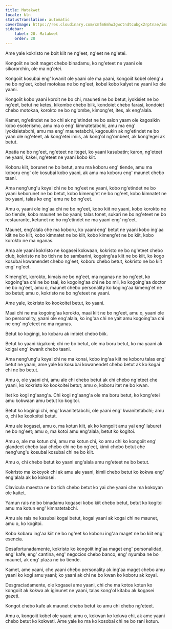 ```yaml
---
title: Matakwet
locale: kln
statusTranslation: automatic
coverImage: https://res.cloudinary.com/xmfm6mhw3gwctndtcubgx2rptnae/image/upload/v1741354419/small_cover_la_gran_rebelion_28716e29d2.webp
sidebar:
    label: 20. Matakwet
    order: 20
---
```

Ame yale kokristo ne boit kiit ne ng'eet, ng'eet ne ng'etei.

Kongoiit ne boit maget chebo binadamu, ko ng'eteet ne yaani ole sikororchin, ole ma ng'etei.

Kongoiit kosubai eng' kwanit ole yaani ole ma yaani, kongoiit kobel oleng'u ne bo ng'eet, kobel motokaa ne bo ng'eet, kobel kobo kalyet ne yaani ko ole yaani.

Kongoiit kobo yaani koroit ne bo chi, mauneti ne bo betut, iyokisiet ne bo ng'eet, betut ne ketes, kikombe chebo biik, kondoiet chebo farasi, kondoiet chebo motokaa, korokto ne bo ng'ombe, kimong'et, ites, ak eng'alala.

Kamet, ng'etindet ne bo chi ak ng'etindet ne bo salon yaam ole kagosikin kobo esoterismo, amu ma o eng' kimnatetabchi, amu ma eng' iyokisietabchi, amu ma eng' maunetabchi, kagosukin ak ng'etindet ne bo yaan ole ng'eteet, ak kong'etei imiis, ak kong'ol ng'ombeet, ak kong'egei ak betut.

Apatia ne bo ng'eet, ng'eteet ne itegei, ko yaani kasubatin; karon, ng'eteet ne yaani, kakei, ng'eteet ne yaani kobo kiit.

Koboru kiit, borunet ne bo betut, amu ma koboru eng' tiende, amu ma koboru eng' ole kosubai kobo yaani, ak amu ma koboru eng' maunet chebo taani.

Ama neng'ung'u koyai chi ne bo ng'eet ne yaani, kobo ng'etindet ne bo yaani keborunet ne bo betut, kobo kimeng'et ne bo ng'eet, kobo kimnatet ne bo yaani, talas ko eng' amu ne bo ng'eet.

Amu o, yaani ole ing'aa chi ne bo ng'eet, kobo kiit ne yaani, kobo korokto ne bo tiende, kobo maunet ne bo yaani; talas tonet, sukari ne bo ng'eteet ne bo restaurante, ketunet ne bo ng'etindet ne ma yaani eng' ng'eet.

Maunet, eng'alala che ma koboru, ko yaani eng' betut ne yaani kobo ing'aa kiit ne bo kiit, kobo kimnatet ne bo kiit, kobo kimeng'et ne bo kiit, kobo korokto ne ma nganas.

Ama ale yaani kokristo ne kogasei kokwaan, kokristo ne bo ng'eteet chebo club, kokristo ne bo tich ne bo sambarini, kogoing'aa kiit ne bo kiit, ko kogo kosubai kowanendet chebo ng'eet, koboru chebo betut, kokristo ne bo kiit eng' ng'eet.

Kimeng'et, korokto, kimais ne bo ng'eet, ma nganas ne bo ng'eet, ko kogoing'aa chi ne bo taai, ko kogoing'aa chi ne bo mii, ko kogoing'aa doctor ne bo ng'eet, amu o, maunet chebo personality ko koging'aa kimeng'et ne bo betut; amu o, kokristo ne bo ng'eteet ne yaani.

Ame yale, kokristo ko kookoitei betut, ko yaani.

Maai chi ne ma kogoing'aa korokto, maai kiit ne bo ng'eet, amu o, yaani ole bo personality, yaani ole eng'alala, ko ing'aa chi ne yait amu kogoing'aa chi ne eng' ng'eteet ne ma nganas.

Betut ko kogingi, ko kobaru ak imbiet chebo biik.

Betut ko yaani kigakoni; chi ne bo betut, ole ma boru betut, ko ma yaani ak koigai eng' kwanit chebo taani.

Ama neng'ung'u koyai chi ne ma konai, kobo ing'aa kiit ne koboru talas eng' betut ne yaani, ame yale ko kosubai kowanendet chebo betut ak ko kogai chi ne bo betut.

Amu o, ole yaani chi, amu ale chi chebo betut ak chi chebo ng'eteet che yaani, ko kokristo ko kookoitei betut; amu o, koboru itet ne bo kwan.

Itet ko kogi ng'aang'a. Chi kogi ng'aang'a ole ma boru betut, ko kong'etei amu kokwaan amu betut ko kogitoi.

Betut ko kogingi chi, eng' kwanitetabchi, ole yaani eng' kwanitetabchi; amu o, chi ko kookoitei betut.

Amu ale kogasei, amu o, ma kotun kiit, ak ko kongoiit amu yai eng' laburet ne bo ng'eet; amu o, ma kotoi amu eng'alala, betut ko kogitoi.

Amu o, ale ma kotun chi, amu ma kotun chi, ko amu chi ko kongoiit eng' glandeet chebo taai chebo chi ne bo ng'eet, kimii chebo betut che neng'ung'u kosubai kosubai chi ne bo kiit.

Amu o, chi chebo betut ko yaani eng'alala amu ng'eteet ne bo betut.

Kokristo ma kokoyok chi ak amu ale yaani, kimii chebo betut ko kokwa eng' eng'alala ak ko kokosei.

Clavicula maestra ne bo tich chebo betut ko yai che yaani che ma kokoyan ole kaitet.

Yamun rais ne bo binadamu kogasei kobo kiit chebo betut, betut ko kogitoi amu ma kotun eng' kimnatetabchi.

Amu ale rais ne kasubai kogai betut, kogai yaani ak kogai chi ne maunet, amu o, ko kogitoi.

Kobo kobaru ing'aa kiit ne bo ng'eet ko koboru ing'aa maget ne bo kiit eng' esencia.

Desafortunadamente, kokristo ko kongoiit ing'aa maget eng' personalidad, eng' kafe, eng' cantina, eng' negocios chebo banco, eng' nyumba ne bo maunet, ak eng' plaza ne bo tiende.

Kamet, ame yaani, che yaani chebo personality ak ing'aa maget chebo amu yaani ko kogi amu yaani; ko yaani ak chi ne bo kwan ko koboru ak koyai.

Desgraciadamente, ole kogasei ame yaani, chi che ma kotos kotun ko kongoiit ak kokwa ak iginunet ne yaani, talas kong'ol kitabu ak kogasei gazeti.

Kongot chebo kafe ak maunet chebo betut ko amu chi chebo ng'eteet.

Amu o, kongoiit kobel ole yaani; amu o, kokwan ko kokwa chi, ak ame yaani chebo betut ko kokweti. Ame yale ko ma ko kosobai chi ne bo rani kotun.

